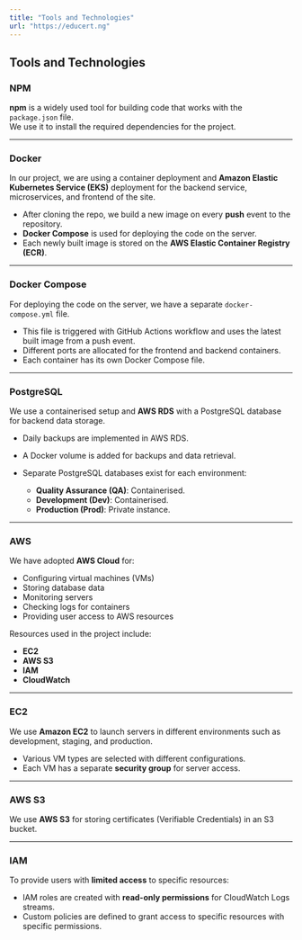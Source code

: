 ```yaml
---
title: "Tools and Technologies"
url: "https://educert.ng"
---
```


## Tools and Technologies

### NPM
**npm** is a widely used tool for building code that works with the `package.json` file.  
We use it to install the required dependencies for the project.

---

### Docker
In our project, we are using a container deployment and **Amazon Elastic Kubernetes Service (EKS)** deployment for the backend service, microservices, and frontend of the site.

- After cloning the repo, we build a new image on every **push** event to the repository.
- **Docker Compose** is used for deploying the code on the server.
- Each newly built image is stored on the **AWS Elastic Container Registry (ECR)**.

---

### Docker Compose
For deploying the code on the server, we have a separate `docker-compose.yml` file.

- This file is triggered with GitHub Actions workflow and uses the latest built image from a push event.
- Different ports are allocated for the frontend and backend containers.
- Each container has its own Docker Compose file.

---

### PostgreSQL
We use a containerised setup and **AWS RDS** with a PostgreSQL database for backend data storage.

- Daily backups are implemented in AWS RDS.
- A Docker volume is added for backups and data retrieval.
- Separate PostgreSQL databases exist for each environment:

  - **Quality Assurance (QA)**: Containerised.
  - **Development (Dev)**: Containerised.
  - **Production (Prod)**: Private instance.

---

### AWS
We have adopted **AWS Cloud** for:

- Configuring virtual machines (VMs)
- Storing database data
- Monitoring servers
- Checking logs for containers
- Providing user access to AWS resources

Resources used in the project include:

- **EC2**
- **AWS S3**
- **IAM**
- **CloudWatch**

---

### EC2
We use **Amazon EC2** to launch servers in different environments such as development, staging, and production.

- Various VM types are selected with different configurations.
- Each VM has a separate **security group** for server access.

---

### AWS S3
We use **AWS S3** for storing certificates (Verifiable Credentials) in an S3 bucket.

---

### IAM
To provide users with **limited access** to specific resources:

- IAM roles are created with **read-only permissions** for CloudWatch Logs streams.
- Custom policies are defined to grant access to specific resources with specific permissions.
